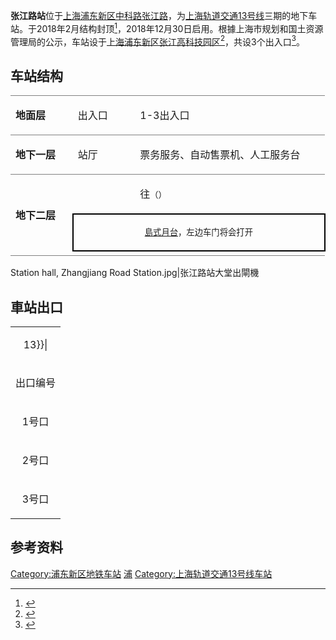 {{Distinguish|张江高科站}}
{{noteTA 
|G1 =Railway}}
{{Infobox station
|name = 张江路
|eng_name = Zhangjiang Road
|symbol_right =
|linecolour = {{上海地铁颜色|13|yes}}
|image = Zhangjiang Road Station Platform.jpg
|caption = 张江路站站台
|other_name = 
|country = {{PRC}}
|borough = [[上海市|上海市]][[浦东新区|浦东新区]][[张江镇|张江镇]]
|address = [[张江路|张江路]]与[[中科路_(上海)|中科路]]交叉口
|coordinates = {{coord|31.19135|N|121.62556|E|type:railwaystation}}
|elevation = 
|owned = [[上海申通地铁集团|上海申通地铁集团]]
|operator = [[上海地铁|上海地铁]]
|lines = {{上海地铁线路名|13|SL}}
|distance = 
|platform = 1個[[島式月台|島式月台]]
|tracks = 2条
|bus_routes = 
|bus_stands = 
|connections = 
|structure = 地下车站
|hall = 地下站厅
|depth = 
|levels = 
|interchange = 
|exits = 3个
|architect = 
|architectural_style = 
|colour = 
|type = 
|status = 运营中
|code = 
|classification = 
|website = 
|built = 
|opened = {{Start date|2018|12|30|df=y}}<ref>[http://www.shmetro.com/node49/201812/con115165.htm 5号线南延伸和13号线二、三期12月30日起试运营]</ref>
|closed = 
|former = 
|pass_year = 
|passengers = 
|pass_system = 
|pass_rank = 
|mpassengers = 
|trains = 
|station_hours = 
|hours = 
|first = 往{{上海地铁起讫站|13|L}}：5:30
|last = 往{{上海地铁起讫站|13|L}}：22:30
|adjacent = {{adjacent stations|system=上海地铁|line=13|left=学林路}}
}}
'''张江路站'''位于[[上海|上海]][[浦东新区|浦东新区]][[中科路_(上海)|中科路]][[张江路|张江路]]，为[[上海轨道交通13号线|上海轨道交通13号线]]三期的地下车站。于2018年2月结构封顶<ref>{{cite web|url=https://www.jfdaily.com/news/detail?id=79887|title=浦东 - 年前新进展！13号线三期张江路站顺利完成主体结构封顶！--上观|website=www.jfdaily.com|access-date=2019-02-02|archive-date=2019-06-11|archive-url=https://web.archive.org/web/20190611070644/https://www.jfdaily.com/news/detail?id=79887}}</ref>，2018年12月30日启用。根據上海市规划和国土资源管理局的公示，车站设于[[上海|上海]][[浦东新区|浦东新区]][[张江高科技园区|张江高科技园区]]<ref>{{cite web|url=http://www.envir.gov.cn/info/2009/20095311475.htm|title=浦东软件园C地块项目环境影响评价公示|publisher=|access-date=2009-06-01|archive-url=https://web.archive.org/web/20160305035321/http://www.envir.gov.cn/info/2009/20095311475.htm|archive-date=2016-03-05|dead-url=no}}</ref>，共设3个出入口<ref>{{Cite web |url=http://ghzyj.sh.gov.cn/gtjdoc/qtgs/201501/t20150130_646856.html |title=“轨道交通13号线三期张江路站新建工程”规划设计方案公示 |access-date=2019-05-24 |archive-date=2019-02-02 |archive-url=https://web.archive.org/web/20190202130534/http://www.shgtj.gov.cn/gtjdoc/qtgs/201501/t20150130_646856.html |dead-url=no }}</ref>。

== 车站结构 ==
{|cellspacing=0 cellpadding=3
|style="border-top:solid 1px gray;border-bottom:solid 1px gray;" width=100|'''地面层'''
|style="border-top:solid 1px gray;border-bottom:solid 1px gray;" width=100|出入口
|style="border-top:solid 1px gray;border-bottom:solid 1px gray;" width=350|1-3出入口
|-
|style="border-bottom:solid 1px gray;"|'''地下一层'''
|style="border-bottom:solid 1px gray;"|站厅
|style="border-bottom:solid 1px gray;"|票务服务、自动售票机、人工服务台
|-
|style="border-bottom:solid 1px gray;" rowspan=3|'''地下二层'''
|{{arrow|L}}
|{{上海地铁线路名|13}}往{{站|金运路}}<small>（{{站|学林路}}）</small>
|-
|style="border-top:solid 2px black;border-right:solid 2px black;border-left:solid 2px black;border-bottom:solid 2px black;" colspan=2|<center><small>[[島式月台|島式月台]]，左边车门将会打开</small></center>
|-
|style="border-bottom:solid 1px gray;"|
|style="border-bottom:solid 1px gray;"|{{split text|{{上海地铁线路名|13}}落客站台|{{arrow|R}}}}
|}

<gallery>
Station hall, Zhangjiang Road Station.jpg|张江路站大堂出閘機
</gallery>

== 車站出口 ==
{| class="wikitable"
|colspan=4 align="center" bgcolor={{上海地铁颜色|13}}|
|-
! 出口编号 !! 建议前往目的地 !! 照片
|-
| 1号口 || ||
|-
| 2号口 || ||
|-
| 3号口 || ||
|}

==参考资料==
{{reflist}}

{{Shmetro-stub}}
{{commonscat|Zhangjiang Road Station}}
{{上海轨道交通13号线车站}}
[[Category:浦东新区地铁车站|Category:浦东新区地铁车站]]
[[Category:以街道命名的上海軌道交通車站|浦]]
[[Category:上海轨道交通13号线车站|Category:上海轨道交通13号线车站]]